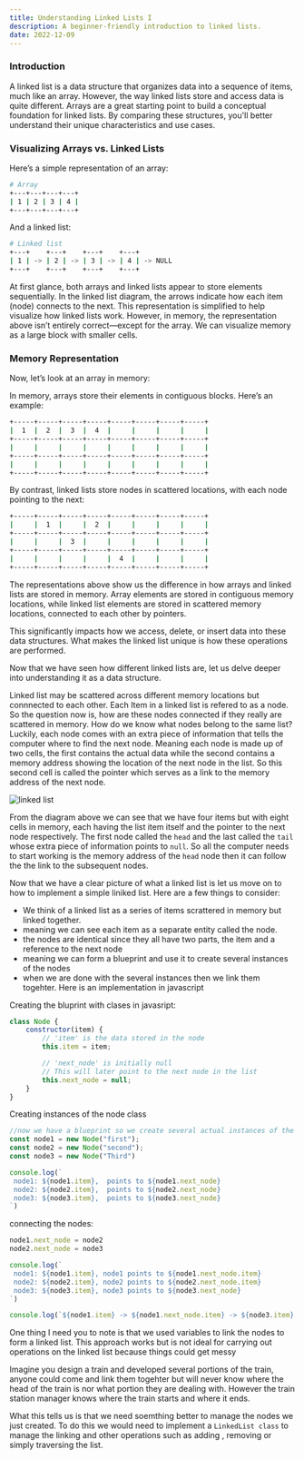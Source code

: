 ```yaml
---
title: Understanding Linked Lists I
description: A beginner-friendly introduction to linked lists.
date: 2022-12-09
---
```


### Introduction
A linked list is a data structure that organizes data into a sequence of items, much like an array. However, the way linked lists store and access data is quite different. Arrays are a great starting point to build a conceptual foundation for linked lists. By comparing these structures, you'll better understand their unique characteristics and use cases.

### Visualizing Arrays vs. Linked Lists

Here’s a simple representation of an array:

```bash
# Array
+---+---+---+---+
| 1 | 2 | 3 | 4 |
+---+---+---+---+
```
And a linked list:

```bash
# Linked list
+---+    +---+    +---+    +---+
| 1 | -> | 2 | -> | 3 | -> | 4 | -> NULL
+---+    +---+    +---+    +---+
```

At first glance, both arrays and linked lists appear to store elements sequentially. In the linked list diagram, the arrows indicate how each item (node) connects to the next. This representation is simplified to help visualize how linked lists work. However, in memory, the representation above isn’t entirely correct—except for the array. We can visualize memory as a large block with smaller cells.

### Memory Representation

Now, let’s look at an array in memory:

In memory, arrays store their elements in contiguous blocks. Here’s an example:

```bash
+-----+-----+-----+-----+-----+-----+-----+-----+
|  1  |  2  |  3  |  4  |     |     |     |     |
+-----+-----+-----+-----+-----+-----+-----+-----+
|     |     |     |     |     |     |     |     |
+-----+-----+-----+-----+-----+-----+-----+-----+
|     |     |     |     |     |     |     |     |
+-----+-----+-----+-----+-----+-----+-----+-----+
```

By contrast, linked lists store nodes in scattered locations, with each node pointing to the next:

```bash
+-----+-----+-----+-----+-----+-----+-----+-----+
|     |  1  |     |  2  |     |     |     |     |
+-----+-----+-----+-----+-----+-----+-----+-----+
|     |     |  3  |     |     |     |     |     |
+-----+-----+-----+-----+-----+-----+-----+-----+
|     |     |     |     |  4  |     |     |     |
+-----+-----+-----+-----+-----+-----+-----+-----+
```

The representations above show us the difference in how arrays and linked lists are stored in memory. Array elements are  stored  in contiguous memory locations, while linked list elements are stored in scattered memory locations, connected to each other by pointers.

This significantly impacts how we access, delete, or insert data into these data structures. What makes the linked list unique is how these operations are performed.

Now that we have seen how different linked lists are, let us delve deeper into understanding it as a data structure.

Linked list may be scattered across different memory locations but connnected to each other. Each Item in a linked list is refered to as a node. So the question now is, how are these nodes connected if they really are scattered in memory. How do we know what nodes belong to the same list?
Luckily, each node comes with an extra piece of information that tells the computer where to find the next node. Meaning each node is made up of two cells, the first contains the actual data while the second contains a memory address showing the location of the next node in the list. So this second cell is called the pointer which serves as a link to the memory address of the next node.

![linked list](https://res.cloudinary.com/daqo7qgci/image/upload/v1734357222/linked-list_gnzcyp.png)


From the diagram above we can see that we have four items but with eight cells in memory, each having the list item itself and the pointer to the next node respectively. The first node called the `head` and the last called the `tail` whose extra piece of information points to `null`. So all the computer needs to start working is the memory address of the `head` node then it can follow the the link to the subsequent nodes.

Now that we have a clear picture of what a linked list is let us move on to how to implement a simple liniked list.
Here are a few things to consider:
- We think of a linked list as a series of items scrattered in memory but linked together.
- meaning we can see each item as a separate entity called the node.
- the nodes are identical since they all have two parts, the item and a reference to the next node
- meaning we can form a blueprint and use it to create several instances of the nodes
- when we are done with the several instances then we link them togehter.
Here is an implementation in javascript


Creating the bluprint with clases in javasript:
```js
class Node {
    constructor(item) {
        // 'item' is the data stored in the node
        this.item = item;

        // 'next_node' is initially null
        // This will later point to the next node in the list
        this.next_node = null;
    }
}
```

Creating instances of the node class

```js
//now we have a blueprint so we create several actual instances of the blueprint scatered in memory
const node1 = new Node("first");
const node2 = new Node("second");
const node3 = new Node("Third")

console.log(`
 node1: ${node1.item},  points to ${node1.next_node}
 node2: ${node2.item},  points to ${node2.next_node}
 node3: ${node3.item},  points to ${node3.next_node}
`)

```

connecting the nodes:

```js
node1.next_node = node2
node2.next_node = node3

console.log(`
 node1: ${node1.item}, node1 points to ${node1.next_node.item}
 node2: ${node2.item}, node2 points to ${node2.next_node.item}
 node3: ${node3.item}, node3 points to ${node3.next_node}
`)

console.log(`${node1.item} -> ${node1.next_node.item} -> ${node3.item} -> ${node3.next_node}`)
```
One thing I need you to note is that we used variables to link the nodes to form a linked list. This approach works but is not ideal for carrying out operations on the linked list because things could get messy

Imagine you design a train  and developed several portions of the train, anyone could come and link them togehter but will never know where the head of the train is nor what portion they are dealing with. However the train station manager knows where the train starts and where it ends.

What this tells us is that we need soemthing better to manage the nodes we just created. To do this we would need to implement a `LinkedList class` to manage the linking and other operations such as adding , removing or simply traversing the list.
